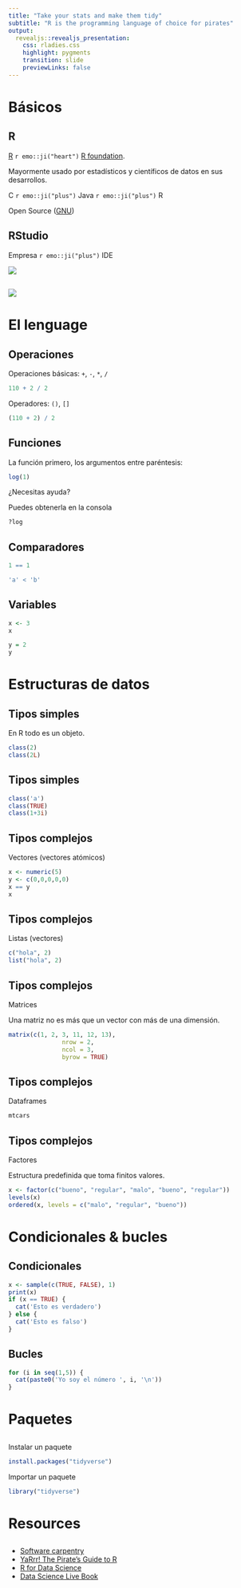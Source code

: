 ```yaml
---
title: "Take your stats and make them tidy"
subtitle: "R is the programming language of choice for pirates"
output: 
  revealjs::revealjs_presentation:
    css: rladies.css
    highlight: pygments
    transition: slide
    previewLinks: false
---
```


# Básicos

## R

[R](https://www.r-project.org/) `r emo::ji("heart")` [R foundation](https://www.r-project.org/foundation/). 

Mayormente usado por estadísticos y científicos de datos en sus desarrollos. 

C `r emo::ji("plus")` Java `r emo::ji("plus")` R  

Open Source ([GNU](https://en.wikipedia.org/wiki/GNU_General_Public_License))

## RStudio

Empresa `r emo::ji("plus")` IDE 

![](https://swcarpentry.github.io/r-novice-gapminder/fig/01-rstudio.png)

## 

![](https://bookdown.org/ndphillips/YaRrr/images/RStudio_Screenshot_Labels.png)

# El lenguage

## Operaciones

Operaciones básicas: `+`, `-`, `*`, `/` 
```r
110 + 2 / 2 
```

Operadores: `()`, `[]`
```r
(110 + 2) / 2
```

## Funciones

La función primero, los argumentos entre paréntesis:

```r
log(1)
```

¿Necesitas ayuda? 

Puedes obtenerla en la consola

```r
?log
```

## Comparadores

```r
1 == 1
```

```r
'a' < 'b'
```

## Variables

```r
x <- 3
x

y = 2
y
```

# Estructuras de datos

## Tipos simples

En R todo es un objeto.

```r
class(2)
class(2L)
```

## Tipos simples

```r
class('a')
class(TRUE)
class(1+3i)
```

## Tipos complejos

Vectores (vectores atómicos)

```r
x <- numeric(5)
y <- c(0,0,0,0,0)
x == y
x
```

## Tipos complejos

Listas (vectores)

```r
c("hola", 2)
list("hola", 2)
```

## Tipos complejos

Matrices

Una matriz no es más que un vector con más de una dimensión. 

```r
matrix(c(1, 2, 3, 11, 12, 13),
               nrow = 2,
               ncol = 3,
               byrow = TRUE)
```

## Tipos complejos

Dataframes

```r
mtcars
```

## Tipos complejos

Factores

Estructura predefinida que toma finitos valores.

```r
x <- factor(c("bueno", "regular", "malo", "bueno", "regular"))
levels(x)
ordered(x, levels = c("malo", "regular", "bueno"))
```

# Condicionales & bucles

## Condicionales

```r
x <- sample(c(TRUE, FALSE), 1)
print(x)
if (x == TRUE) {
  cat('Esto es verdadero')
} else {
  cat('Esto es falso')
}
```

## Bucles

```r
for (i in seq(1,5)) {
  cat(paste0('Yo soy el número ', i, '\n'))
}
```

# Paquetes

## 

Instalar un paquete

```r
install.packages("tidyverse")
```

Importar un paquete

```r
library("tidyverse")
```

# Resources

##

- [Software carpentry](https://swcarpentry.github.io/r-novice-inflammation/13-supp-data-structures/)
- [YaRrr! The Pirate's Guide to R](https://bookdown.org/ndphillips/YaRrr/)
- [R for Data Science](https://r4ds.had.co.nz/)
- [Data Science Live Book](https://livebook.datascienceheroes.com/)





